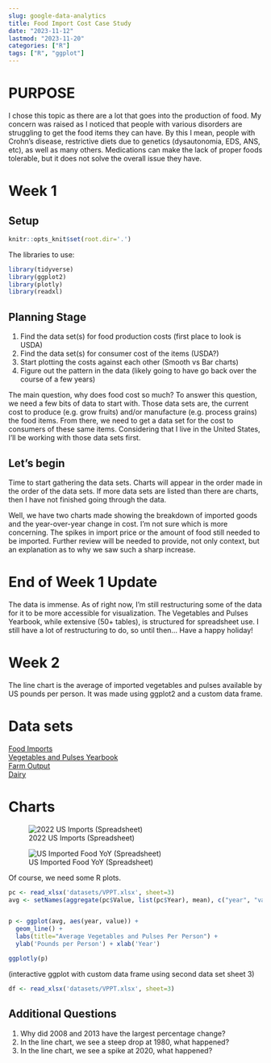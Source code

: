 ```yaml
---
slug: google-data-analytics
title: Food Import Cost Case Study
date: "2023-11-12"
lastmod: "2023-11-20"
categories: ["R"]
tags: ["R", "ggplot"]
---
```

# PURPOSE
I chose this topic as there are a lot that goes into the production of food. My concern was raised as I noticed that people with various disorders are struggling to get the food items they can have. By this I mean, people with Crohn's disease, restrictive diets due to genetics (dysautonomia, EDS, ANS, etc), as well as many others. Medications can make the lack of proper foods tolerable, but it does not solve the overall issue they have.

# Week 1

## Setup
```r
knitr::opts_knit$set(root.dir='.')
```
The libraries to use:
```r
library(tidyverse)
library(ggplot2)
library(plotly)
library(readxl)
```
## Planning Stage

1)  Find the data set(s) for food production costs (first place to look is USDA)\
2)  Find the data set(s) for consumer cost of the items (USDA?)\
3)  Start plotting the costs against each other (Smooth vs Bar charts)\
4)  Figure out the pattern in the data (likely going to have go back over the course of a few years)

The main question, why does food cost so much? To answer this question, we need a few bits of data to start with. Those data sets are, the current cost to produce (e.g. grow fruits) and/or manufacture (e.g. process grains) the food items. From there, we need to get a data set for the cost to consumers of these same items. Considering that I live in the United States, I'll be working with those data sets first.

## Let's begin

Time to start gathering the data sets. Charts will appear in the order made in the order of the data sets. If more data sets are listed than there are charts, then I have not finished going through the data.

Well, we have two charts made showing the breakdown of imported goods and the year-over-year change in cost. I'm not sure which is more concerning. The spikes in import price or the amount of food still needed to be imported. Further review will be needed to provide, not only context, but an explanation as to why we saw such a sharp increase.

# End of Week 1 Update

The data is immense. As of right now, I'm still restructuring some of the data for it to be more accessible for visualization. The Vegetables and Pulses Yearbook, while extensive (50+ tables), is structured for spreadsheet use. I still have a lot of restructuring to do, so until then... Have a happy holiday!

# Week 2

The line chart is the average of imported vegetables and pulses available by US pounds per person. It was made using ggplot2 and a custom data frame.

# Data sets

[Food Imports](https://www.ers.usda.gov/data-products/u-s-food-imports/)\
[Vegetables and Pulses Yearbook](https://www.ers.usda.gov/data-products/vegetables-and-pulses-data/vegetables-and-pulses-yearbook-tables/)\
[Farm Output](https://www.ers.usda.gov/data-products/agricultural-productivity-in-the-u-s/)\
[Dairy](https://www.ers.usda.gov/data-products/dairy-data.aspx)

# Charts

![2022 US Imports (Spreadsheet)](img/2022-US-Imports.png)

![US Imported Food YoY (Spreadsheet)](img/US-Imported-Food-Price-Change.png)

Of course, we need some R plots.
```r
pc <- read_xlsx('datasets/VPPT.xlsx', sheet=3)
avg <- setNames(aggregate(pc$Value, list(pc$Year), mean), c("year", "value"))


p <- ggplot(avg, aes(year, value)) +
  geom_line() +
  labs(title="Average Vegetables and Pulses Per Person") +
  ylab('Pounds per Person') + xlab('Year')

ggplotly(p)
```
(interactive ggplot with custom data frame using second data set sheet 3)

```r
df <- read_xlsx('datasets/VPPT.xlsx', sheet=3)

```

## Additional Questions

1.  Why did 2008 and 2013 have the largest percentage change?
2.  In the line chart, we see a steep drop at 1980, what happened?
3.  In the line chart, we see a spike at 2020, what happened?
